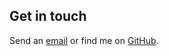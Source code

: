 ## Get in touch

Send an [email](mailto:prinssachan41@gmail.com) or find me on [GitHub](https://github.com/PrinceSachan).
